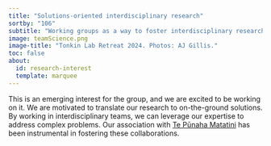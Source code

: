 ```yaml
---
title: "Solutions-oriented interdisciplinary research"
sortby: "106"
subtitle: "Working groups as a way to foster interdisciplinary research"
image: teamScience.png
image-title: "Tonkin Lab Retreat 2024. Photos: AJ Gillis."
toc: false
about:
  id: research-interest
  template: marquee
---
```


This is an emerging interest for the group, and we are excited to be working on it. We are motivated to translate our research to on-the-ground solutions. By working in interdisciplinary teams, we can leverage our expertise to address complex problems. Our association with [Te Pūnaha Matatini](https://www.tepunahamatatini.ac.nz/) has been instrumental in fostering these collaborations.

